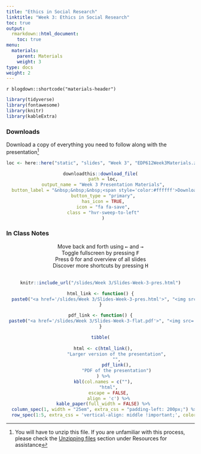 ```yaml
---
title: "Ethics in Social Research"
linktitle: "Week 3: Ethics in Social Research"
toc: true
output:
  rmarkdown::html_document:
    toc: true
menu:
  materials:
    parent: Materials
    weight: 3
type: docs
weight: 2
---
```


`r blogdown::shortcode("materials-header")`

```r
library(tidyverse)
library(fontawesome)
library(knitr)
library(kableExtra)
```

### Downloads

Download a copy of everything you need to follow along with the presentation^[You will have to unzip this file. If you are unfamiliar with this process, please check the [Unzipping files](/resources/unzipping/) section under Resources for assistance]

<center>
```r
loc <- here::here("static", "slides", "Week 3", "EDP612Week3Materials.zip")

downloadthis::download_file(
  path = loc,
  output_name = "Week 3 Presentation Materials",
  button_label = "&nbsp;&nbsp;&nbsp;<span style='color:#ffffff'>Download</span>",
  button_type = "primary",
  has_icon = TRUE,
  icon = "fa fa-save",
  class = "hvr-sweep-to-left"
  )
```
</center>

### In Class Notes
<!--
*posted just before class time*
-->

```{=html}
<center>
<div class="wrapper">
    <div class="icon leftright">
      <div class="tooltip"><span style=width:200px;>Move back and forth using <kbd>←</kbd> and <kbd>→</kbd></span></div>
      <span><i class="fas fa-map-signs"></i></span></div>
    <div class="icon info">
      <div class="tooltip"><span style=width:200px;>Toggle fullscreen by pressing <kbd>F</kbd></span></div>
      <span><i class="fas fa-expand-alt"></i></span>
    </div><div class="icon github">
      <div class="tooltip"><span style=width:200px;>Press <kbd>O</kbd> for and overview of all slides</span></div>
      <span><i class="far fa-images"></i></span>
    </div><div class="icon youtube">
      <div class="tooltip"><span style=width:200px;>Discover more shortcuts by pressing <kbd>H</kbd></span></div>
      <span><i class="fas fa-info-circle"></i></span>
    </div>
</div>
</center>
<br>
```

<center>
<div class="holder">

<div class="bigcol">
```r
knitr::include_url("/slides/Week 3/Slides-Week-3-pres.html")
```
</div>

<div class="smallcol">
```r
html_link <- function() {
  paste0("<a href='/slides/Week 3/Slides-Week-3-pres.html'>", "<img src='/logos/web-ico.png' alt='Survey Design Page' width='35'>", "</a>")
}

pdf_link <- function() {
 paste0("<a href='/slides/Week 3/Slides-Week-3-flat.pdf'>", "<img src='/logos/pdf-ico.png' alt='Survey Design PDF' width='35'>", "</a>")
}

tibble(
  
  html <- c(html_link(),
            "Larger version of the presentation",
            "",
            pdf_link(),
            "PDF of the presentation")
  ) %>%
  kbl(col.names = c(""),
      "html",
      escape = FALSE,
      align = 'c') %>%
  kable_paper(full_width = FALSE) %>%
  column_spec(1, width = "25em", extra_css = "padding-left: 200px;") %>%
  row_spec(1:5, extra_css = 'vertical-align: middle !important;', color = "#ffffff", background = "transparent")
```
</div>

</div>

<div class="clear">
</div>
</center>
